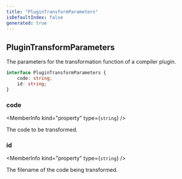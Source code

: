 ```yaml
---
title: "PluginTransformParameters"
isDefaultIndex: false
generated: true
---
```



<!-- This file was generated from the CommandKit source. Do not modify. Instead, re-run the "docgen" script -->


## PluginTransformParameters

<GenerationInfo sourceFile="packages/commandkit/src/plugins/CompilerPlugin.ts" sourceLine="13" packageName="commandkit" />

The parameters for the transformation function of a compiler plugin.

```ts title="Signature"
interface PluginTransformParameters {
    code: string;
    id: string;
}
```

<div className="members-wrapper">

### code

<MemberInfo kind="property" type={`string`}   />

The code to be transformed.
### id

<MemberInfo kind="property" type={`string`}   />

The filename of the code being transformed.


</div>
